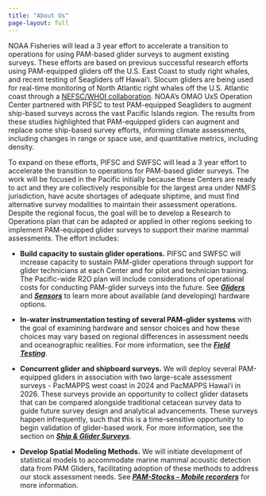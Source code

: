 ```yaml
---
title: "About Us"
page-layout: full
---
```


NOAA Fisheries will lead a 3 year effort to accelerate a transition to operations for using PAM-based glider surveys to augment existing surveys. These efforts are based on previous successful research efforts using PAM-equipped gliders off the U.S. East Coast to study right whales, and recent testing of Seagliders off Hawaiʻi. Slocum gliders are being used for real-time monitoring of North Atlantic right whales off the U.S. Atlantic coast through a [NEFSC/WHOI collaboration](https://www.whoi.edu/news-insights/content/teaming-up-for-right-whales){target="_blank"}. NOAA's OMAO UxS Operation Center partnered with PIFSC to test PAM-equipped Seagliders to augment ship-based surveys across the vast Pacific Islands region. The results from these studies highlighted that PAM-equipped gliders can augment and replace some ship-based survey efforts, informing climate assessments, including changes in range or space use, and quantitative metrics, including density.

To expand on these efforts, PIFSC and SWFSC will lead a 3 year effort to accelerate the transition to operations for PAM-based glider surveys. The work will be focused in the Pacific initially because these Centers are ready to act and they are collectively responsible for the largest area under NMFS jurisdiction, have acute shortages of adequate shiptime, and must find alternative survey modalities to maintain their assessment operations. Despite the regional focus, the goal will be to develop a Research to Operations plan that can be adapted or applied in other regions seeking to implement PAM-equipped glider surveys to support their marine mammal assessments. The effort includes:

-   **Build capacity to sustain glider operations.** PIFSC and SWFSC will increase capacity to sustain PAM-glider operations through support for glider technicians at each Center and for pilot and technician training. The Pacific-wide R2O plan will include considerations of operational costs for conducting PAM-glider surveys into the future. See [***Gliders***](gliders.qmd) and [***Sensors***](sensors.qmd) to learn more about available (and developing) hardware options.

-   **In-water instrumentation testing of several PAM-glider systems** with the goal of examining hardware and sensor choices and how these choices may vary based on regional differences in assessment needs and oceanographic realities. For more information, see the [***Field Testing***](glider-FieldTesting.qmd).

-   **Concurrent glider and shipboard surveys.** We will deploy several PAM-equipped gliders in association with two large-scale assessment surveys - PacMAPPS west coast in 2024 and PacMAPPS Hawaiʻi in 2026. These surveys provide an opportunity to collect glider datasets that can be compared alongside traditional cetacean survey data to guide future survey design and analytical advancements. These surveys happen infrequently, such that this is a time-sensitive opportunity to begin validation of glider-based work. For more information, see the section on [***Ship & Glider Surveys***](shipSurveys.qmd).

-   **Develop Spatial Modeling Methods.** We will initiate development of statistical models to accommodate marine mammal acoustic detection data from PAM Gliders, facilitating adoption of these methods to address our stock assessment needs. See [***PAM-Stocks - Mobile recorders***](https://nmfs-ost.github.io/PAM-Stocks/content/gliderStocks.html) for more information.
